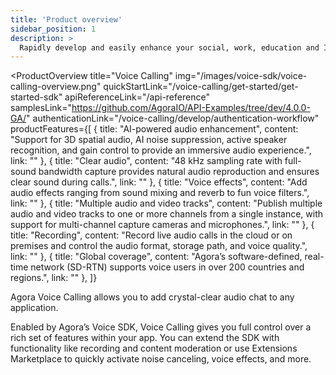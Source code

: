 ```yaml
---
title: 'Product overview'
sidebar_position: 1
description: >
  Rapidly develop and easily enhance your social, work, education and IoT apps with face-to-face interaction.
---
```


<ProductOverview
  title="Voice Calling"
  img="/images/voice-sdk/voice-calling-overview.png"
  quickStartLink="/voice-calling/get-started/get-started-sdk"
  apiReferenceLink="/api-reference"
  samplesLink="https://github.com/AgoraIO/API-Examples/tree/dev/4.0.0-GA/"
  authenticationLink="/voice-calling/develop/authentication-workflow"
  productFeatures={[
    {
      title: "AI-powered audio enhancement",
      content: "Support for 3D spatial audio, AI noise suppression, active speaker recognition, and gain control to provide an immersive audio experience.",
      link: ""
    },
    {
      title: "Clear audio",
      content: "48 kHz sampling rate with full-sound bandwidth capture provides natural audio reproduction and ensures clear sound during calls.",
      link: ""
    },
    {
      title: "Voice effects",
      content: "Add audio effects ranging from sound mixing and reverb to fun voice filters.",
      link: ""
    },
    {
      title: "Multiple audio and video tracks",
      content: "Publish multiple audio and video tracks to one or more channels from a single instance, with support for multi-channel capture cameras and microphones.",
      link: ""
    },
    {
      title: "Recording",
      content: "Record live audio calls in the cloud or on premises and control the audio format, storage path, and voice quality.",
      link: ""
    },
    {
      title: "Global coverage",
      content: "Agora’s software-defined, real-time network (SD-RTN) supports voice users in over 200 countries and regions.",
      link: ""
    },
  ]}

>

Agora Voice Calling allows you to add crystal-clear audio chat to any application.  

Enabled by Agora’s Voice SDK, Voice Calling gives you full control over a rich set of features within your app. You can extend the SDK with functionality like recording and content moderation or use Extensions Marketplace to quickly activate noise canceling, voice effects, and more.

</ProductOverview>